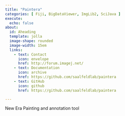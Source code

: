 ```yaml
---
title: "Paintera"
categories: [ Fiji, BigDataViewer, ImgLib2, SciJava ]
execute:
  echo: false
about:
  id: Aheading
  template: jolla
  image-shape: rounded
  image-width: 15em
  links:
    - text: Contact
      icon: envelope
      href: http://forum.imagej.net/
    - text: Documentation
      icon: archive
      href: https://github.com/saalfeldlab/paintera
    - text: GitHub
      icon: github
      href: https://github.com/saalfeldlab/paintera

---
```


::: {.alignleft}

New Era Painting and annotation tool

:::
